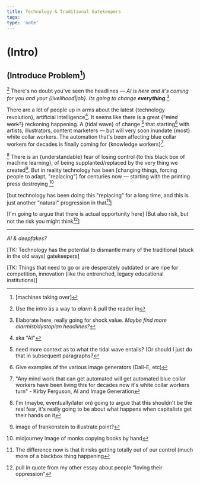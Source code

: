 ```yaml
---
title: Technology & Traditional Gatekeepers
tags: 
type: 'note'
---
```


# (Intro)

## (Introduce Problem[^introProblem])

[^intro] There's no doubt you've seen the headlines — *AI is here and it's coming for you and your {livelihood|job}. Its going to change **everything***.[^introNeedsMoreShockValue].

There are a lot of people up in arms about the latest {technology revolution}, artificial intelligence[^aiAka]. It seems like there is a great ~~{"mind work"}~~ reckoning happening. A {tidal wave} of change [^moreContext] that starting[^aiExamples] with artists, illustrators, content marketers — but will very soon inundate {most} white collar workers. The automation that's been affecting blue collar workers for decades is finally coming for {knowledge workers}[^kirbyBlue]. 

[^fearArgument] There is an {understandable} fear of losing control {to this black box of machine learning}, of being supplanted/replaced by the very thing we created[^frankenstein]. But in reality technology has been [changing things, forcing people to adapt, "replacing"]  for centuries now — starting with the printing press destroying [^monks]

[but technology has been doing this "replacing" for a long time, and this is just another "natural" progression in  that[^onlydiff]]

[I'm going to argue that there is actual opportunity here]
[But also risk, but not the risk you might think[^braveNewWorld]]

---


*AI & deepfakes?*

[TK: Technology has the potential to dismantle many of the traditional (stuck in the old ways) gatekeepers]

[TK: Things that need to go or are desperately outdated or are ripe for competition, innovation (like the entrenched, legacy educational institutions)]

[^introProblem]: [machines taking over]
[^intro]: Use the intro as a way to *alarm* & pull the reader in
[^frankenstein]: image of frankenstein to illustrate point?
[^onlydiff]: The difference now is that it risks getting totally out of our control (much more of a blackbox thing happening
[^introNeedsMoreShockValue]: Elaborate here, really going for shock value. *Maybe find more alarmist/dystopian headlines?*
[^aiAka]: aka "AI"
[^moreContext]: need more context as to what the tidal wave entails? (Or should I just do that in subsequent paragraphs?
[^aiExamples]: Give examples of the various image generators (Dall-E, etc)
[^kirbyBlue]: "Any mind work that can get automated will get automated blue collar workers have been living this for decades now it's white collar workers turn" - Kirby Ferguson, AI and Image Generation
[^fearArgument]: I'm (maybe, eventually/later on) going to argue that this shouldn't be the real fear, it's really going to be about what happens when capitalists get their hands on it
[^monks]: midjourney image of monks copying books by hand
[^braveNewWorld]: pull in quote from my other essay about people "loving their oppression"